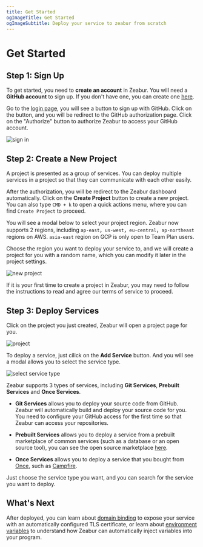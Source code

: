 ```yaml
---
title: Get Started
ogImageTitle: Get Started
ogImageSubtitle: Deploy your service to zeabur from scratch
---
```



# Get Started

## Step 1: Sign Up

To get started, you need to **create an account** in Zeabur.
You will need a **GitHub account** to sign up. If you don't have one, you can create one [here](https://github.com/join).

Go to the [login page](https://zeeabur.com/login), you will see a button to sign up with GitHub.
Click on the button, and you will be redirect to the GitHub authorization page. Click on the "Authorize" button to authorize Zeabur to access your GitHub account.

![sign in](/start/sign-in.png)

## Step 2: Create a New Project

A project is presented as a group of services. You can deploy multiple services in a project so that they can communicate with each other easily.

After the authorization, you will be redirect to the Zeabur dashboard automatically.
Click on the **Create Project** button to create a new project. You can also type `CMD + k` to open a quick actions menu, where you can find `Create Project` to proceed.

You will see a modal below to select your project region. Zeabur now supports 2 regions, including `ap-east`，`us-west`，`eu-central`，`ap-northeast` regions on AWS. `asia-east` region on GCP is only open to Team Plan users.

Choose the region you want to deploy your service to, and we will create a project for you with a random name, which you can modify it later in the project settings.

![new project](/start/create-project.png)

<Callout>
  If it is your first time to create a project in Zeabur, you may need to follow
  the instructions to read and agree our terms of service to proceed.
</Callout>

## Step 3: Deploy Services

Click on the project you just created, Zeabur will open a project page for you.

![project](/start/project.png)

To deploy a service, just cilick on the **Add Service** button. And you will see a modal allows you to select the service type.

![select service type](/start/select-service-type.png)

Zeabur supports 3 types of services, including **Git Services**, **Prebuilt Services** and **Once Services**.

- **Git Services** allows you to deploy your source code from GitHub. Zeabur will automatically build and deploy your source code for you.
  You need to configure your GitHub access for the first time so that Zeabur can access your repositories.

- **Prebuilt Services** allows you to deploy a service from a prebuilt marketplace of common services (such as a database or an open source tool), you can see the open source marketplace [here](https://github.com/zeabur/zeabur/tree/main/prebuilts).

- **Once Services** allows you to deploy a service that you bought from [Once](https://once.com), such as [Campfire](https://once.com/campfire).

Just choose the service type you want, and you can search for the service you want to deploy.

## What's Next

After deployed, you can learn about [domain binding](/en-US/deploy/domain-binding) to expose your service with an automatically configured TLS certificate, or learn about [environment variables](/en-US/deploy/variables) to understand how Zeabur can automatically inject variables into your program.

